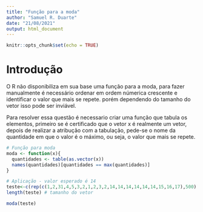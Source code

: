 ---
title: "Função para a moda"
author: "Samuel R. Duarte"
date: "21/08/2021"
output: html_document
---

```{r setup, include=FALSE}
knitr::opts_chunk$set(echo = TRUE)
```

# Introdução 

\justifying
  O R não disponibiliza em sua base uma função para a moda, para fazer manualmente é necessário ordenar em ordem númerica crescente e identificar o valor que mais se repete. porém dependendo do tamanho do vetor isso pode ser inviável.
  
  Para resolver essa questão é necessario criar uma função que tabula os elementos, primeiro se é certificado que o vetor x é realmente um vetor, depois de realizar a atribução com a tabulação, pede-se o nome da quantidade em que o valor é o máximo, ou seja, o valor que mais se repete.


```{R moda, message=TRUE, warning=TRUE}

# Função para moda
moda <- function(x){
  quantidades <- table(as.vector(x)) 
  names(quantidades)[quantidades == max(quantidades)]
}

# Aplicação - valor esperado é 14
teste<-c(rep(c(1,2,31,4,5,3,2,1,2,3,2,14,14,14,14,14,14,15,16,17),500))
length(teste) # tamanho do vetor

moda(teste)
```



